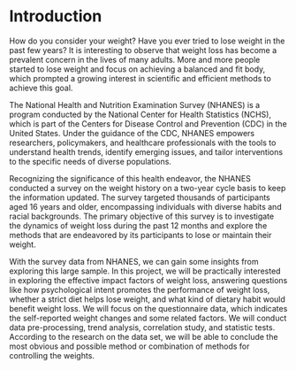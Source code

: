 # Introduction

How do you consider your weight? Have you ever tried to lose weight in the past few years? It is interesting to observe that weight loss has become a prevalent concern in the lives of many adults. More and more people started to lose weight and focus on achieving a balanced and fit body, which prompted a growing interest in scientific and efficient methods to achieve this goal.

The National Health and Nutrition Examination Survey (NHANES) is a program conducted by the National Center for Health Statistics (NCHS), which is part of the Centers for Disease Control and Prevention (CDC) in the United States. Under the guidance of the CDC, NHANES empowers researchers, policymakers, and healthcare professionals with the tools to understand health trends, identify emerging issues, and tailor interventions to the specific needs of diverse populations.

Recognizing the significance of this health endeavor, the NHANES conducted a survey on the weight history on a two-year cycle basis to keep the information updated. The survey targeted thousands of participants aged 16 years and older, encompassing individuals with diverse habits and racial backgrounds. The primary objective of this survey is to investigate the dynamics of weight loss during the past 12 months and explore the methods that are endeavored by its participants to lose or maintain their weight.

With the survey data from NHANES, we can gain some insights from exploring this large sample. In this project, we will be practically interested in exploring the effective impact factors of weight loss, answering questions like how psychological intent promotes the performance of weight loss, whether a strict diet helps lose weight, and what kind of dietary habit would benefit weight loss. We will focus on the questionnaire data, which indicates the self-reported weight changes and some related factors. We will conduct data pre-processing, trend analysis, correlation study, and statistic tests. According to the research on the data set, we will be able to conclude the most obvious and possible method or combination of methods for controlling the weights.

